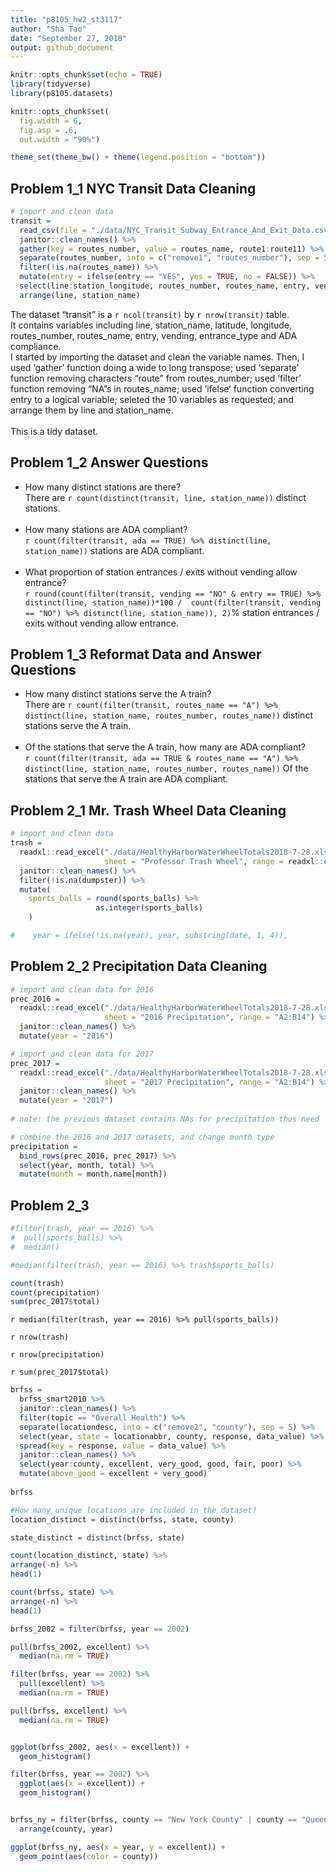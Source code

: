 ```yaml
---
title: "p8105_hw2_st3117"
author: "Sha Tao"
date: "September 27, 2018"
output: github_document
---
```


```r
knitr::opts_chunk$set(echo = TRUE)
library(tidyverse)
library(p8105.datasets)

knitr::opts_chunk$set(
  fig.width = 6,
  fig.asp = .6,
  out.width = "90%")

theme_set(theme_bw() + theme(legend.position = "bottom"))
```

## Problem 1_1 NYC Transit Data Cleaning

```r

# import and clean data
transit = 
  read_csv(file = "./data/NYC_Transit_Subway_Entrance_And_Exit_Data.csv") %>% 
  janitor::clean_names() %>% 
  gather(key = routes_number, value = routes_name, route1:route11) %>% 
  separate(routes_number, into = c("remove1", "routes_number"), sep = 5) %>% 
  filter(!is.na(routes_name)) %>% 
  mutate(entry = ifelse(entry == "YES", yes = TRUE, no = FALSE)) %>% 
  select(line:station_longitude, routes_number, routes_name, entry, vending, entrance_type, ada) %>% 
  arrange(line, station_name)

```

The dataset "transit" is a `r ncol(transit)` by `r nrow(transit)` table.\
It contains variables including line, station_name, latitude, longitude, routes_number, routes_name, entry, vending, entrance_type and ADA compliance.\
I started by importing the dataset and clean the variable names. Then, I used 'gather' function doing a wide to long transpose; used 'separate' function removing characters "route" from routes_number; used 'filter' function removing “NA”s in routes_name; used 'ifelse' function converting entry to a logical variable; seleted the 10 variables as requested; and arrange them by line and station_name.\
</br>
This is a tidy dataset.

## Problem 1_2 Answer Questions

* How many distinct stations are there?\
There are `r count(distinct(transit, line, station_name))` distinct stations.\
</br>
* How many stations are ADA compliant?\
`r count(filter(transit, ada == TRUE) %>% distinct(line, station_name))` stations are ADA compliant.\
</br>
* What proportion of station entrances / exits without vending allow entrance?\
`r round(count(filter(transit, vending == "NO" & entry == TRUE) %>% distinct(line, station_name))*100 /  count(filter(transit, vending == "NO") %>% distinct(line, station_name)), 2)`% station entrances / exits without vending allow entrance.

## Problem 1_3 Reformat Data and Answer Questions

* How many distinct stations serve the A train?\
There are `r count(filter(transit, routes_name == "A") %>% distinct(line, station_name, routes_number, routes_name))` distinct stations serve the A train.\
</br>
* Of the stations that serve the A train, how many are ADA compliant?\
`r count(filter(transit, ada == TRUE & routes_name == "A") %>% distinct(line, station_name, routes_number, routes_name))` Of the stations that serve the A train are ADA compliant.

## Problem 2_1 Mr. Trash Wheel Data Cleaning

```r

# import and clean data
trash = 
  readxl::read_excel("./data/HealthyHarborWaterWheelTotals2018-7-28.xlsx", 
                     sheet = "Professor Trash Wheel", range = readxl::cell_cols("A:N")) %>% 
  janitor::clean_names() %>%
  filter(!is.na(dumpster)) %>% 
  mutate(
    sports_balls = round(sports_balls) %>% 
                   as.integer(sports_balls)
    )

#    year = ifelse(!is.na(year), year, substring(date, 1, 4)),

```


## Problem 2_2 Precipitation Data Cleaning

```r

# import and clean data for 2016
prec_2016 = 
  readxl::read_excel("./data/HealthyHarborWaterWheelTotals2018-7-28.xlsx",
                     sheet = "2016 Precipitation", range = "A2:B14") %>%
  janitor::clean_names() %>%
  mutate(year = "2016")

# import and clean data for 2017                             
prec_2017 = 
  readxl::read_excel("./data/HealthyHarborWaterWheelTotals2018-7-28.xlsx",
                     sheet = "2017 Precipitation", range = "A2:B14") %>%
  janitor::clean_names() %>%
  mutate(year = "2017") 
  
# note: the previous dataset contains NAs for precipitation thus need ' %>% filter(!is.na(total))', but this one is complete.

# combine the 2016 and 2017 datasets, and change month type
precipitation = 
  bind_rows(prec_2016, prec_2017) %>%
  select(year, month, total) %>% 
  mutate(month = month.name[month])

```


## Problem 2_3

```r
#filter(trash, year == 2016) %>% 
#  pull(sports_balls) %>% 
#  median()

#median(filter(trash, year == 2016) %>% trash$sports_balls)

count(trash)
count(precipitation)
sum(prec_2017$total)

```

`r median(filter(trash, year == 2016) %>% pull(sports_balls))`

`r nrow(trash)`

`r nrow(precipitation)`

`r sum(prec_2017$total)`



```r

brfss = 
  brfss_smart2010 %>% 
  janitor::clean_names() %>%
  filter(topic == "Overall Health") %>% 
  separate(locationdesc, into = c("remove2", "county"), sep = 5) %>% 
  select(year, state = locationabbr, county, response, data_value) %>% 
  spread(key = response, value = data_value) %>% 
  janitor::clean_names() %>% 
  select(year:county, excellent, very_good, good, fair, poor) %>% 
  mutate(above_good = excellent + very_good)
  
brfss
```


```r
#How many unique locations are included in the dataset?
location_distinct = distinct(brfss, state, county)

state_distinct = distinct(brfss, state)

count(location_distinct, state) %>% 
arrange(-n) %>% 
head(1)

count(brfss, state) %>% 
arrange(-n) %>% 
head(1)

brfss_2002 = filter(brfss, year == 2002)

pull(brfss_2002, excellent) %>% 
  median(na.rm = TRUE)

filter(brfss, year == 2002) %>% 
  pull(excellent) %>% 
  median(na.rm = TRUE)

pull(brfss, excellent) %>% 
  median(na.rm = TRUE)


ggplot(brfss_2002, aes(x = excellent)) + 
  geom_histogram()

filter(brfss, year == 2002) %>% 
  ggplot(aes(x = excellent)) + 
  geom_histogram()


brfss_ny = filter(brfss, county == "New York County" | county == "Queens County") %>% 
  arrange(county, year)

ggplot(brfss_ny, aes(x = year, y = excellent)) + 
  geom_point(aes(color = county))

```



